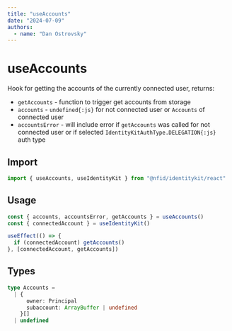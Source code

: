 ```yaml
---
title: "useAccounts"
date: "2024-07-09"
authors:
  - name: "Dan Ostrovsky"
---
```


# useAccounts

Hook for getting the accounts of the currently connected user, returns:

- `getAccounts` - function to trigger get accounts from storage
- `accounts` - `undefined{:js}` for not connected user or `Accounts` of connected user
- `accountsError` - will include error if `getAccounts` was called for not connected user or if
  selected `IdentityKitAuthType.DELEGATION{:js}` auth type

## Import

```typescript
import { useAccounts, useIdentityKit } from "@nfid/identitykit/react"
```

## Usage

```jsx
const { accounts, accountsError, getAccounts } = useAccounts()
const { connectedAccount } = useIdentityKit()

useEffect(() => {
  if (connectedAccount) getAccounts()
}, [connectedAccount, getAccounts])
```

## Types

```typescript
type Accounts =
  | {
      owner: Principal
      subaccount: ArrayBuffer | undefined
    }[]
  | undefined
```
